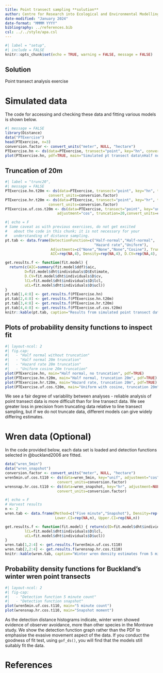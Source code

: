 ```yaml
---
title: Point transect sampling **solution**
author: Centre for Research into Ecological and Environmental Modelling <br> **University of St Andrews**
date-modified: "January 2024"
date-format: "MMMM YYYY"
bibliography: ../references.bib
csl: ../../style/apa.csl
---
```


```r
#| label = "setup",
#| include = FALSE
knitr::opts_chunk$set(echo = TRUE, warning = FALSE, message = FALSE)
```

:::{.callout-tip}
# Solution

Point transect analysis exercise
:::

# Simulated data

The code for accessing and checking these data and fitting various models is shown below.

```r
#| message = FALSE
library(Distance)
data("PTExercise")
head(PTExercise, n=3)
conversion.factor <- convert_units("meter", NULL, "hectare")
PTExercise.hn <- ds(data=PTExercise, transect="point", key="hn", convert_units=conversion.factor)
plot(PTExercise.hn, pdf=TRUE, main="Simulated pt transect data\nHalf normal key function")
```

## Truncation of 20m

```r
#| label = "trunc20",
#| message = FALSE
PTExercise.hn.t20m <- ds(data=PTExercise, transect="point", key="hn", truncation=20,
                    convert_units=conversion.factor)
PTExercise.hr.t20m <- ds(data=PTExercise, transect="point", key="hr", truncation=20,
                    convert_units=conversion.factor)
PTExercise.uf.cos.t20m <- ds(data=PTExercise, transect="point", key="unif", 
                        adjustment="cos", truncation=20,convert_units=conversion.factor)
```

```r
#| echo = F
# Same caveat as with previous exercises, do not get excited
#   about the code in this chunk; it is not necessary for your 
#   understanding of distance sampling.
pt.tab <- data.frame(DetectionFunction=c("Half-normal","Half-normal",
                                         "Hazard rate","Uniform"), 
                     Adjustments=c("None","None","None","Cosine"), Truncation=c(34.2,20,20,20), 
                     AIC=rep(NA,4), Density=rep(NA,4), D.CV=rep(NA,4), Lower.CI=rep(NA,4), Upper.CI=rep(NA,4))

get.results.f <- function(fit.model) {
  return(c(AIC=summary(fit.model$ddf)$aic,
         D=fit.model$dht$individuals$D$Estimate,
         D.CV=fit.model$dht$individuals$D$cv,
         lCL=fit.model$dht$individuals$D$lcl,
         uCL=fit.model$dht$individuals$D$ucl))
}
pt.tab[1,4:8] <- get.results.f(PTExercise.hn)
pt.tab[2,4:8] <- get.results.f(PTExercise.hn.t20m)
pt.tab[3,4:8] <- get.results.f(PTExercise.hr.t20m)
pt.tab[4,4:8] <- get.results.f(PTExercise.uf.cos.t20m)
knitr::kable(pt.tab, caption="Results from simulated point transect data.", digits=3)
```

## Plots of probability density functions to inspect fit

```r
#| layout-ncol: 2
#| fig.cap:
#|   - "Half normal without truncation"
#|   - "Half normal 20m truncation"
#|   - "Hazard rate 20m truncation"
#|   - "Uniform cosine 20m truncation"
plot(PTExercise.hn, main="Half normal, no truncation", pdf=TRUE)
plot(PTExercise.hn.t20m, main="Half normal, truncation 20m", pdf=TRUE)
plot(PTExercise.hr.t20m, main="Hazard rate, truncation 20m", pdf=TRUE)
plot(PTExercise.uf.cos.t20m, main="Uniform with cosine, truncation 20m", pdf=TRUE)
```

We see a fair degree of variability between analyses - reliable analysis of point transect data is more difficult than for line transect data. We see greater loss in precision from truncating data relative to line transect sampling, but if we do not truncate data, different models can give widely differing estimates.

# Wren data (Optional)

In the code provided below, each data set is loaded and detection functions selected in @buckland2006 are fitted.

```r
data("wren_5min")
data("wren_snapshot")
conversion.factor <- convert_units("meter", NULL, "hectare")
wren5min.uf.cos.t110 <- ds(data=wren_5min, key="unif", adjustment="cos", transect="point", truncation=110, 
                        convert_units=conversion.factor)
wrensnap.hr.cos.t110 <- ds(data=wren_snapshot, key="hr", adjustment=NULL, transect="point", truncation=110, 
                        convert_units=conversion.factor)
```

```r
#| echo = F
# Harvest results
n <- 2
wren.tab <- data.frame(Method=c("Five minute","Snapshot"), Density=rep(NA,n), 
                       Lower.CI=rep(NA,n), Upper.CI=rep(NA,n))

get.results.f <- function(fit.model) { return(c(D=fit.model$dht$individuals$D$Estimate,
         lCL=fit.model$dht$individuals$D$lcl,
         uCL=fit.model$dht$individuals$D$ucl))
}
wren.tab[1,2:4] <- get.results.f(wren5min.uf.cos.t110)
wren.tab[2,2:4] <- get.results.f(wrensnap.hr.cos.t110)
knitr::kable(wren.tab, caption="Winter wren density estimates from 5 minute counts and snapshot moment.", digits=3)
```

## Probability density functions for Buckland's winter wren point transects

```r
#| layout-ncol: 2
#| fig-cap: 
#|   - "Detection function 5 minute count"
#|   - "Detection function snapshot"
plot(wren5min.uf.cos.t110, main="5 minute count")
plot(wrensnap.hr.cos.t110, main="Snapshot moment")
```

As the detection distance histograms indicate, winter wren showed evidence of observer avoidance, more than other species in the Montrave study. We show the detection function graph rather than the PDF to emphasise the evasive movement aspect of the data. If you conduct the goodness of fit test, using `gof_ds()`, you will find that the models still suitably fit the data.

# References
